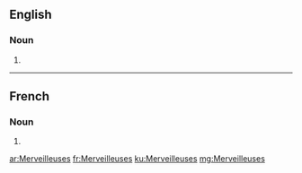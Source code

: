 ==English==

===Noun===
{{head|en}}

# {{plural of|Merveilleuse}}

----

==French==

===Noun===
{{head|fr|plural}} {{f-p}}

# {{plural of|Merveilleuse|lang=fr}}

[[ar:Merveilleuses]]
[[fr:Merveilleuses]]
[[ku:Merveilleuses]]
[[mg:Merveilleuses]]